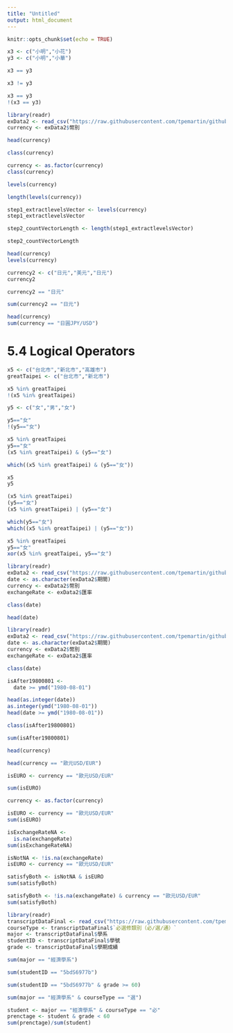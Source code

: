 ```yaml
---
title: "Untitled"
output: html_document
---
```


```r
knitr::opts_chunk$set(echo = TRUE)
```

```r
x3 <- c("小明","小花")
y3 <- c("小明","小華")
```
```r
x3 == y3
```
```r
x3 != y3
```
```r
x3 == y3
!(x3 == y3)
```
```r
library(readr)
exData2 <- read_csv("https://raw.githubusercontent.com/tpemartin/github-data/master/exData2.csv")
currency <- exData2$幣別
```
```r
head(currency)
```

```r
class(currency)
```
```r
currency <- as.factor(currency)
class(currency)
```
```r
levels(currency)
```
```r
length(levels(currency))
```
```r
step1_extractlevelsVector <- levels(currency)
step1_extractlevelsVector
```
```r
step2_countVectorLength <- length(step1_extractlevelsVector)
```

```r
step2_countVectorLength
```
```r
head(currency)
levels(currency)
```
```r
currency2 <- c("日元","美元","日元")
currency2
```
```r
currency2 == "日元"
```
```r
sum(currency2 == "日元")
```
```r
head(currency)
sum(currency == "日圓JPY/USD")
```
# 5.4 Logical Operators
```r
x5 <- c("台北市","新北市","高雄市")
greatTaipei <- c("台北市","新北市")

x5 %in% greatTaipei
!(x5 %in% greatTaipei)
```
```r
y5 <- c("女","男","女")

y5=="女"
!(y5=="女")
```
```r
x5 %in% greatTaipei
y5=="女"
(x5 %in% greatTaipei) & (y5=="女")
```
```r
which((x5 %in% greatTaipei) & (y5=="女"))
```
```r
x5
y5
```
```r
(x5 %in% greatTaipei)
(y5=="女") 
(x5 %in% greatTaipei) | (y5=="女")
```
```r
which(y5=="女")
which((x5 %in% greatTaipei) | (y5=="女"))
```
```r
x5 %in% greatTaipei
y5=="女"
xor(x5 %in% greatTaipei, y5=="女")
```
```r
library(readr)
exData2 <- read_csv("https://raw.githubusercontent.com/tpemartin/github-data/master/exData2.csv")
date <- as.character(exData2$期間)
currency <- exData2$幣別
exchangeRate <- exData2$匯率
```
```r
class(date)
```
```r
head(date)
```
```r
library(readr)
exData2 <- read_csv("https://raw.githubusercontent.com/tpemartin/github-data/master/exData2.csv")
date <- as.character(exData2$期間)
currency <- exData2$幣別
exchangeRate <- exData2$匯率
```
```r
class(date)
```
```r
isAfter19800801 <-
  date >= ymd("1980-08-01")
```

```r
head(as.integer(date))
as.integer(ymd("1980-08-01"))
head(date >= ymd("1980-08-01"))
```
```r
class(isAfter19800801)
```
```r
sum(isAfter19800801)
```
```r
head(currency)
```
```r
head(currency == "歐元USD/EUR")

isEURO <- currency == "歐元USD/EUR"
```

```r
sum(isEURO)
```
```r
currency <- as.factor(currency)
```

```r
isEURO <- currency == "歐元USD/EUR"
sum(isEURO)
```
```r
isExchangeRateNA <-
  is.na(exchangeRate)
sum(isExchangeRateNA)
```
```r
isNotNA <- !is.na(exchangeRate)
isEURO <- currency == "歐元USD/EUR"
```
```r
satisfyBoth <- isNotNA & isEURO
sum(satisfyBoth)
```
```r
satisfyBoth <- !is.na(exchangeRate) & currency == "歐元USD/EUR"
sum(satisfyBoth)
```
```r
library(readr)
transcriptDataFinal <- read_csv("https://raw.githubusercontent.com/tpemartin/github-data/master/transcriptDataFinal.csv")
courseType <- transcriptDataFinal$`必選修類別（必∕選∕通）`
major <- transcriptDataFinal$學系
studentID <- transcriptDataFinal$學號
grade <- transcriptDataFinal$學期成績
```
```r
sum(major == "經濟學系")
```
```r
sum(studentID == "5bdS6977b")
```
```r
sum(studentID == "5bdS6977b" & grade >= 60)
```
```r
sum(major == "經濟學系" & courseType == "選")
```
```r
student <- major == "經濟學系" & courseType == "必"
prenctage <- student & grade < 60
sum(prenctage)/sum(student)
```


